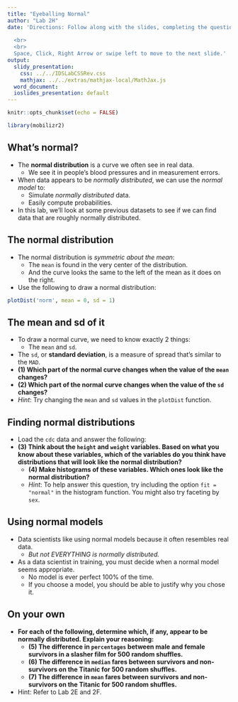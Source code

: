 ```yaml
---
title: "Eyeballing Normal"
author: "Lab 2H"
date: 'Directions: Follow along with the slides, completing the questions in <font color=#25679E><b>blue</b></font> on your computer, and answering the questions in **red** in your journal.  
  
  <br>
  <br>
  Space, Click, Right Arrow or swipe left to move to the next slide.'
output:
  slidy_presentation:
    css: ../../IDSLabCSSRev.css
    mathjax: ../../extras/mathjax-local/MathJax.js
  word_document:
  ioslides_presentation: default
---
```


```r
knitr::opts_chunk$set(echo = FALSE)
```

```r
library(mobilizr2)
```

## What's normal?

- The <b>normal distribution</b> is a curve we often see in real data.
    - We see it in people's blood pressures and in measurement errors.
- When data appears to be _normally distributed_, we can use the _normal model_ to:
  - Simulate _normally distributed_ data.
  - Easily compute probabilities.
- In this lab, we'll look at some previous datasets to see if we can find data that are roughly normally distributed.


## The normal distribution

- The normal distribution is _symmetric about the mean_:
    - The `mean` is found in the very center of the distribution.
    - And the curve looks the same to the left of the mean as it does on the right.
- <span class="blue">Use the following to draw a normal distribution:</span>
```r
plotDist('norm', mean = 0, sd = 1)
```


## The mean and sd of it

- To draw a normal curve, we need to know exactly 2 things:
    - The `mean` and `sd`.
- The `sd`, or <b>standard deviation</b>, is a measure of spread that's similar to the `MAD`.
- **(1) Which part of the normal curve changes when the value of the `mean` changes?**
- **(2) Which part of the normal curve changes when the value of the `sd` changes?**
- _Hint_: Try changing the `mean` and `sd` values in the `plotDist` function.


## Finding normal distributions

- <span class="blue">Load the `cdc` data and answer the following:</span>
- **(3) Think about the `height` and `weight` variables. Based on what you know about these variables, which of the variables do you think have distributions that will look like the normal distribution?**
    - **(4) Make histograms of these variables.  Which ones look like the normal distribution?**
    - _Hint_: To help answer this question, try including the option `fit = "normal"` in the histogram function. You might also try faceting by `sex`.


## Using normal models

- Data scientists like using normal models because it often resembles real data.
    - _But not EVERYTHING is normally distributed._
- As a data scientist in training, you must decide when a normal model seems appropriate.
    - No model is ever perfect 100% of the time.
    - If you choose a model, you should be able to justify why you chose it.


## On your own


- **For each of the following, determine which, if any, appear to be normally distributed. Explain your reasoning:**
    - **(5) The difference in `percentages` between male and female survivors in a slasher film for 500 random shuffles.**
    - **(6) The difference in `median` fares between survivors and non-survivors on the Titanic for 500 random shuffles.**
    - **(7) The difference in `mean` fares between survivors and non-survivors on the Titanic for 500 random shuffles.**
- Hint: Refer to Lab 2E and 2F.


